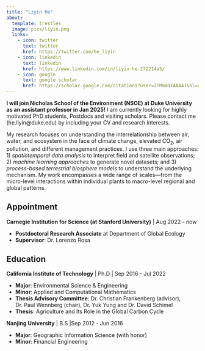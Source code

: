 ```yaml
---
title: "Liyin He"
about:
  template: trestles
  image: pics/liyin.png
  links:
    - icon: twitter
      text: twitter
      href: https://twitter.com/he_liyin 
    - icon: linkedin
      text: linkedin
      href: https://www.linkedin.com/in/liyin-he-272214a5/ 
    - icon: google
      text: google scholar      
      href: https://scholar.google.com/citations?user=ITMmmQIAAAAJ&hl=en
---
```


:::{#hero-heading}

**I will join Nicholas School of the Environment (NSOE) at Duke University as an assistant professor in Jan 2025!** I am currently looking for highly motivated PhD students, Postdocs and visiting scholars. Please contact me (he.liyin@duke.edu) by including your CV and research interests.

My research focuses on understanding the interrelationship between air, water, and ecosystem in the face of climate change, elevated CO~2~, air pollution, and different management practices. I use three main approaches: 1) *spatiotemporal data analysis* to interpret field and satellite observations; 2) *machine learning approaches* to generate novel datasets; and 3) *process-based terrestrial biosphere models* to understand the underlying mechanism. My work encompasses a wide range of scales—from the micro-level interactions within individual plants to macro-level regional and global patterns.


## **Appointment**

**Carnegie Institution for Science (at Stanford University)** | Aug 2022 - now\

- **Postdoctoral Research Associate** at Department of Global Ecology
- **Supervisor**: Dr. Lorenzo Rosa

## **Education**

**California Institute of Technology** | Ph.D | Sep 2016 - Jul 2022

- **Major**: Environmental Science & Engineering
- **Minor**: Applied and Computational Mathematics
- **Thesis Advisory Committee**: Dr. Christian Frankenberg (advisor), Dr. Paul Wennberg (chair), Dr. Yuk Yung and Dr. David Schimel
- **Thesis**: Agriculture and Its Role in the Global Carbon Cycle

**Nanjing University** | B.S |Sep 2012 - Jun 2016

- **Major**: Geographic Information Science (with honor)\
- **Minor**: Financial Engineering 

:::
